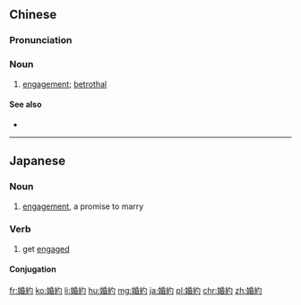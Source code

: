 {{also|婚约}}
==Chinese==
{{zh-forms|s=婚约}}

===Pronunciation===
{{zh-pron
|m=hūnyuē
|c=fan1 joek3
|h=pfs=fûn-yok
|mn=hun-iok
|cat=n
}}

===Noun===
{{zh-noun}}

# [[engagement]]; [[betrothal]]

====See also====
* {{zh-l|定親}}

----

==Japanese==
{{ja-kanjitab|こん|やく|yomi=on}}

===Noun===
{{ja-noun|こんやく}}

# [[engagement]], a promise to marry

===Verb===
{{ja-verb-suru|こんやく}}

# get [[engaged]]

====Conjugation====
{{ja-suru|こんやく}}

[[fr:婚約]]
[[ko:婚約]]
[[li:婚約]]
[[hu:婚約]]
[[mg:婚約]]
[[ja:婚約]]
[[pl:婚約]]
[[chr:婚約]]
[[zh:婚約]]
